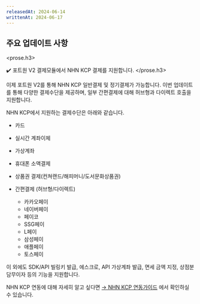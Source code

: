 ```yaml
---
releasedAt: 2024-06-14
writtenAt: 2024-06-17
---
```



## 주요 업데이트 사항

<prose.h3>
  <PaymentV2 />

  ✔️ 포트원 V2 결제모듈에서 NHN KCP 결제를 지원합니다.
</prose.h3>

이제 포트원 V2를 통해 NHN KCP 일반결제 및 정기결제가 가능합니다. 이번 업데이트를 통해 다양한 결제수단을 제공하며,
일부 간편결제에 대해 허브형과 다이렉트 호출을 지원합니다.

NHN KCP에서 지원하는 결제수단은 아래와 같습니다.

- 카드

- 실시간 계좌이체

- 가상계좌

- 휴대폰 소액결제

- 상품권 결제(컨쳐랜드/해피머니/도서문화상품권)

- 간편결제 (허브형/다이렉트)
  - 카카오페이
  - 네이버페이
  - 페이코
  - SSG페이
  - L페이
  - 삼성페이
  - 애플페이
  - 토스페이

이 외에도 SDK/API 빌링키 발급, 에스크로, API 가상계좌 발급, 면세 금액 지정, 상점분담무이자 등의 기능을 지원합니다.

NHN KCP 연동에 대해 자세히 알고 싶다면 [→ NHN KCP 연동가이드](/docs/ko/v2-payment/pg/kcp?v=v2) 에서 확인하실 수 있습니다.
